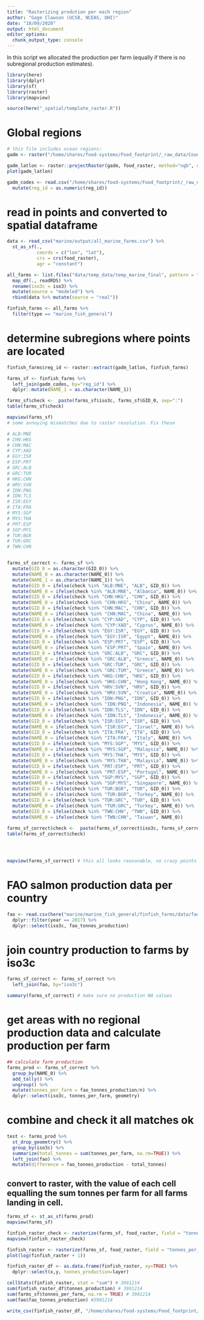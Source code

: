 ```yaml
---
title: "Rasterizing prodution per each region"
author: "Gage Clawson (UCSB, NCEAS, OHI)"
date: "10/09/2020"
output: html_document
editor_options: 
  chunk_output_type: console
---
```



In this script we allocated the production per farm (equally if there is no subregional production estimates). 

```r

library(here)
library(dplyr)
library(sf)
library(raster)
library(mapview)

source(here("_spatial/template_raster.R"))


```


# Global regions

```r

# this file includes ocean regions:
gadm <- raster("/home/shares/food-systems/Food_footprint/_raw_data/Country_regions/gadm36mol_pyfill_10km.tif")

gadm_latlon <- raster::projectRaster(gadm, food_raster, method="ngb", over=TRUE)
plot(gadm_latlon)

gadm_codes <- read.csv("/home/shares/food-systems/Food_footprint/_raw_data/Country_regions/gadm_reg_codes.csv") %>% 
  mutate(reg_id = as.numeric(reg_id))

```

# read in points and converted to spatial dataframe
```r

data <- read_csv("marine/output/all_marine_farms.csv") %>% 
  st_as_sf(., 
           coords = c("lon", "lat"),
           crs = crs(food_raster), 
           agr = "constant") 

all_farms <- list.files("data/temp_data/temp_marine_final", pattern = "rds$", full.names = TRUE) %>% 
  map_df(., readRDS) %>% 
  rename(iso3c = iso3) %>% 
  mutate(source = "modeled") %>% 
  rbind(data %>% mutate(source = "real"))

finfish_farms <- all_farms %>%
  filter(type == "marine_fish_general")

```


# determine subregions where points are located

```r

finfish_farms$reg_id <- raster::extract(gadm_latlon, finfish_farms) 

farms_sf <- finfish_farms %>%
  left_join(gadm_codes, by="reg_id") %>%
  dplyr::mutate(NAME_1 = as.character(NAME_1)) 

farms_sf$check <-  paste(farms_sf$iso3c, farms_sf$GID_0, sep=":")
table(farms_sf$check)

mapview(farms_sf)
# some annoying mismatches due to raster resolution. Fix these

# ALB:MNE
# CHN:HKG
# CHN:MAC
# CYP:XAD
# EGY:ISR
# ESP:PRT
# GRC:ALB
# GRC:TUR
# HKG:CHN
# HRV:SVN
# IDN:PNG
# IDN:TLS
# ISR:EGY
# ITA:FRA
# MYS:SGP
# MYS:THA
# PRT:ESP
# SGP:MYS
# TUR:BGR
# TUR:GRC
# TWN:CHN


farms_sf_correct <- farms_sf %>%
  mutate(GID_0 = as.character(GID_0)) %>%
  mutate(NAME_0 = as.character(NAME_0)) %>%
  mutate(NAME_1 = as.character(NAME_1)) %>%
  mutate(GID_0 = ifelse(check %in% "ALB:MNE", "ALB", GID_0)) %>%
  mutate(NAME_0 = ifelse(check %in% "ALB:MNE", "Albania", NAME_0)) %>%
  mutate(GID_0 = ifelse(check %in% "CHN:HKG", "CHN", GID_0)) %>%
  mutate(NAME_0 = ifelse(check %in% "CHN:HKG", "China", NAME_0)) %>%
  mutate(GID_0 = ifelse(check %in% "CHN:MAC", "CHN", GID_0)) %>%
  mutate(NAME_0 = ifelse(check %in% "CHN:MAC", "China", NAME_0)) %>%
  mutate(GID_0 = ifelse(check %in% "CYP:XAD", "CYP", GID_0)) %>%
  mutate(NAME_0 = ifelse(check %in% "CYP:XAD", "Cyprus", NAME_0)) %>%
  mutate(GID_0 = ifelse(check %in% "EGY:ISR", "EGY", GID_0)) %>%
  mutate(NAME_0 = ifelse(check %in% "EGY:ISR", "Egypt", NAME_0)) %>%
  mutate(GID_0 = ifelse(check %in% "ESP:PRT", "ESP", GID_0)) %>%
  mutate(NAME_0 = ifelse(check %in% "ESP:PRT", "Spain", NAME_0)) %>%
  mutate(GID_0 = ifelse(check %in% "GRC:ALB", "GRC", GID_0)) %>%
  mutate(NAME_0 = ifelse(check %in% "GRC:ALB", "Greece", NAME_0)) %>%  
  mutate(GID_0 = ifelse(check %in% "GRC:TUR", "GRC", GID_0)) %>%
  mutate(NAME_0 = ifelse(check %in% "GRC:TUR", "Greece", NAME_0)) %>%  
  mutate(GID_0 = ifelse(check %in% "HKG:CHN", "HKG", GID_0)) %>%
  mutate(NAME_0 = ifelse(check %in% "HKG:CHN", "Hong Kong", NAME_0)) %>%   
  mutate(GID_0 = ifelse(check %in% "HRV:SVN", "HRV", GID_0)) %>%
  mutate(NAME_0 = ifelse(check %in% "HRV:SVN", "Croatia", NAME_0)) %>%    
  mutate(GID_0 = ifelse(check %in% "IDN:PNG", "IDN", GID_0)) %>%
  mutate(NAME_0 = ifelse(check %in% "IDN:PNG", "Indonesia", NAME_0)) %>% 
  mutate(GID_0 = ifelse(check %in% "IDN:TLS", "IDN", GID_0)) %>%
  mutate(NAME_0 = ifelse(check %in% "IDN:TLS", "Indonesia", NAME_0)) %>% 
  mutate(GID_0 = ifelse(check %in% "ISR:EGY", "ISR", GID_0)) %>%
  mutate(NAME_0 = ifelse(check %in% "ISR:EGY", "Israel", NAME_0)) %>%  
  mutate(GID_0 = ifelse(check %in% "ITA:FRA", "ITA", GID_0)) %>%
  mutate(NAME_0 = ifelse(check %in% "ITA:FRA", "Italy", NAME_0)) %>%   
  mutate(GID_0 = ifelse(check %in% "MYS:SGP", "MYS", GID_0)) %>%
  mutate(NAME_0 = ifelse(check %in% "MYS:SGP", "Malaysia", NAME_0)) %>%   
  mutate(GID_0 = ifelse(check %in% "MYS:THA", "MYS", GID_0)) %>%
  mutate(NAME_0 = ifelse(check %in% "MYS:THA", "Malaysia", NAME_0)) %>% 
  mutate(GID_0 = ifelse(check %in% "PRT:ESP", "PRT", GID_0)) %>%
  mutate(NAME_0 = ifelse(check %in% "PRT:ESP", "Portugal", NAME_0)) %>% 
  mutate(GID_0 = ifelse(check %in% "SGP:MYS", "SGP", GID_0)) %>%
  mutate(NAME_0 = ifelse(check %in% "SGP:MYS", "Singapore", NAME_0)) %>%  
  mutate(GID_0 = ifelse(check %in% "TUR:BGR", "TUR", GID_0)) %>%
  mutate(NAME_0 = ifelse(check %in% "TUR:BGR", "Turkey", NAME_0)) %>%  
  mutate(GID_0 = ifelse(check %in% "TUR:GRC", "TUR", GID_0)) %>%
  mutate(NAME_0 = ifelse(check %in% "TUR:GRC", "Turkey", NAME_0)) %>%  
  mutate(GID_0 = ifelse(check %in% "TWN:CHN", "TWN", GID_0)) %>%
  mutate(NAME_0 = ifelse(check %in% "TWN:CHN", "Taiwan", NAME_0))   
  
farms_sf_correct$check <-  paste(farms_sf_correct$iso3c, farms_sf_correct$GID_0, sep=":")
table(farms_sf_correct$check)




mapview(farms_sf_correct) # this all looks reasonable, no crazy points
```


# FAO salmon production data per country
```r

fao <- read.csv(here("marine/marine_fish_general/finfish_farms/data/fao_mariculture_finfish.csv")) %>%
  dplyr::filter(year == 2017) %>%
  dplyr::select(iso3c, fao_tonnes_production)

```


# join country production to farms by iso3c

```r

farms_sf_correct <- farms_sf_correct %>%
  left_join(fao, by="iso3c")

summary(farms_sf_correct) # make sure no production NA values

```

# get areas with no regional production data and calculate production per farm

```r

## calculate farm production
farms_prod <- farms_sf_correct %>%
  group_by(NAME_0) %>%
  add_tally() %>%
  ungroup() %>%
  mutate(tonnes_per_farm = fao_tonnes_production/n) %>%
  dplyr::select(iso3c, tonnes_per_farm, geometry)

```

# combine and check it all matches ok

```r

test <- farms_prod %>%
  st_drop_geometry() %>%
  group_by(iso3c) %>%
  summarize(total_tonnes = sum(tonnes_per_farm, na.rm=TRUE)) %>%
  left_join(fao) %>%
  mutate(difference = fao_tonnes_production - total_tonnes)


```

## convert to raster, with the value of each cell equalling the sum tonnes per farm for all farms landing in cell.

```r

farms_sf <- st_as_sf(farms_prod)
mapview(farms_sf)

finfish_raster_check <- rasterize(farms_sf, food_raster, field = "tonnes_per_farm", fun=sum)
mapview(finfish_raster_check)

finfish_raster <- rasterize(farms_sf, food_raster, field = "tonnes_per_farm", fun=sum, background=0)
plot(log(finfish_raster + 1))

finfish_raster_df <- as.data.frame(finfish_raster, xy=TRUE) %>%
  dplyr::select(x,y, tonnes_production=layer)

cellStats(finfish_raster, stat = "sum") # 3901214
sum(finfish_raster_df$tonnes_production) # 3901214
sum(farms_sf$tonnes_per_farm, na.rm = TRUE) # 3901214
sum(fao$fao_tonnes_production) #3901214

write_csv(finfish_raster_df, "/home/shares/food-systems/Food_footprint/all_food_systems/dataprep/aquaculture/marine/marine_fish_general/marine_fish_general_farm_updated.csv")

```
